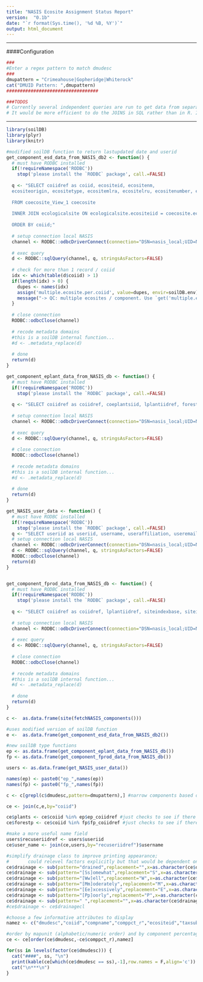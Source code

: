 ```yaml
---
title: "NASIS Ecosite Assignment Status Report"
version:  "0.1b"
date: "`r format(Sys.time(), '%d %B, %Y')`"
output: html_document
---
```


***

####Configuration
```r
###
#Enter a regex pattern to match dmudesc
###
dmupattern = "Crimeahouse|Gopheridge|Whiterock"
cat("DMUID Pattern: ",dmupattern)
##################################

###TODOS
# Currently several independent queries are run to get data from separate tables. 
# It would be more efficient to do the JOINS in SQL rather than in R. I just wasn't sure which tables I'd need so I decided to do all joins on R side.
```

***

```r
library(soilDB)
library(plyr) 
library(knitr)

#modified soilDB function to return lastupdated date and userid
get_component_esd_data_from_NASIS_db2 <- function() {
  # must have RODBC installed
  if(!requireNamespace('RODBC'))
    stop('please install the `RODBC` package', call.=FALSE)
  
  q <- "SELECT coiidref as coiid, ecositeid, ecositenm, 
  ecositeorigin, ecositetype, ecositemlra, ecositelru, ecositenumber, ecositestate, coecosite.recwlupdated, coecosite.recuseriidref
  
  FROM coecosite_View_1 coecosite
  
  INNER JOIN ecologicalsite ON ecologicalsite.ecositeiid = coecosite.ecositeiidref
  
  ORDER BY coiid;"
  
  # setup connection local NASIS
  channel <- RODBC::odbcDriverConnect(connection="DSN=nasis_local;UID=NasisSqlRO;PWD=nasisRe@d0n1y")
  
  # exec query
  d <- RODBC::sqlQuery(channel, q, stringsAsFactors=FALSE)
  
  # check for more than 1 record / coiid
  idx <- which(table(d$coiid) > 1)
  if(length(idx) > 0) {
    dupes <- names(idx)
    assign('multiple.ecosite.per.coiid', value=dupes, envir=soilDB.env)
    message("-> QC: multiple ecosites / component. Use `get('multiple.ecosite.per.coiid', envir=soilDB.env)` for related coiid values.")
  }
    
  # close connection
  RODBC::odbcClose(channel)
  
  # recode metadata domains
  #this is a soilDB internal function...
  #d <- .metadata_replace(d)
  
  # done
  return(d)
}

get_component_eplant_data_from_NASIS_db <- function() {
  # must have RODBC installed
  if(!requireNamespace('RODBC'))
    stop('please install the `RODBC` package', call.=FALSE)
  
  q <- "SELECT coiidref as coiidref, coeplantsiid, lplantiidref, forestunprod, rangeprod, coeplants.recwlupdated, coeplants.recuseriidref FROM coeplants;"
  
  # setup connection local NASIS
  channel <- RODBC::odbcDriverConnect(connection="DSN=nasis_local;UID=NasisSqlRO;PWD=nasisRe@d0n1y")
  
  # exec query
  d <- RODBC::sqlQuery(channel, q, stringsAsFactors=FALSE)
  
  # close connection
  RODBC::odbcClose(channel)
  
  # recode metadata domains
  #this is a soilDB internal function...
  #d <- .metadata_replace(d)
  
  # done
  return(d)
}

get_NASIS_user_data <- function() {
  # must have RODBC installed
  if(!requireNamespace('RODBC'))
    stop('please install the `RODBC` package', call.=FALSE)
  q <- "SELECT useriid as useriid, username, useraffiliation, useremailaddr FROM nasisuser;"
  # setup connection local NASIS
  channel <- RODBC::odbcDriverConnect(connection="DSN=nasis_local;UID=NasisSqlRO;PWD=nasisRe@d0n1y")
  d <- RODBC::sqlQuery(channel, q, stringsAsFactors=FALSE)
  RODBC::odbcClose(channel)
  return(d)
}


get_component_fprod_data_from_NASIS_db <- function() {
  # must have RODBC installed
  if(!requireNamespace('RODBC'))
    stop('please install the `RODBC` package', call.=FALSE)
  
  q <- "SELECT coiidref as coiidref, lplantiidref, siteindexbase, siteindex, siteindexstddev, fprodcmai, fprodage, coforprod.recwlupdated, coforprod.recuseriidref FROM coforprod;"
  
  # setup connection local NASIS
  channel <- RODBC::odbcDriverConnect(connection="DSN=nasis_local;UID=NasisSqlRO;PWD=nasisRe@d0n1y")
  
  # exec query
  d <- RODBC::sqlQuery(channel, q, stringsAsFactors=FALSE)
  
  # close connection
  RODBC::odbcClose(channel)
  
  # recode metadata domains
  #this is a soilDB internal function...
  #d <- .metadata_replace(d)
  
  # done
  return(d)
}

c <-  as.data.frame(site(fetchNASIS_components()))

#uses modified version of soilDB function
e <-  as.data.frame(get_component_esd_data_from_NASIS_db2())

#new soilDB type functions
ep <- as.data.frame(get_component_eplant_data_from_NASIS_db())
fp <- as.data.frame(get_component_fprod_data_from_NASIS_db())

users <- as.data.frame(get_NASIS_user_data())

names(ep) <- paste0("ep_",names(ep))
names(fp) <- paste0("fp_",names(fp))

c <- c[grepl(c$dmudesc,pattern=dmupattern),] #narrow components based on user supplied pattern

ce <- join(c,e,by="coiid")

ce$plants <- ce$coiid %in% ep$ep_coiidref #just checks to see if there is at least one existing plants record correspondign to the component id
ce$forestp <- ce$coiid %in% fp$fp_coiidref #just checks to see if there is at least one forest prod record correspondign to the component id

#make a more useful name field
users$recuseriidref <- users$useriid
ce$user_name <- join(ce,users,by="recuseriidref")$username

#simplify drainage class to improve printing appearance; 
#       could relevel factors explicitly but that would be dependent on all classes occuring in the original dataset.
ce$drainage <- sub(pattern="drained",replacement="",x=as.character(ce$drainagecl))
ce$drainage <- sub(pattern="[Ss]omewhat",replacement="S",x=as.character(ce$drainage))
ce$drainage <- sub(pattern="[Ww]ell",replacement="W",x=as.character(ce$drainage))
ce$drainage <- sub(pattern="[Mm]oderately",replacement="M",x=as.character(ce$drainage))
ce$drainage <- sub(pattern="[Ee]xcessively",replacement="E",x=as.character(ce$drainage))
ce$drainage <- sub(pattern="[Pp]oorly",replacement="P",x=as.character(ce$drainage))
ce$drainage <- sub(pattern=" ",replacement="",x=as.character(ce$drainage))
#ce$drainage <- ce$drainagecl

#choose a few informative attributes to display
namez <- c("dmudesc","coiid","compname","comppct_r","ecositeid","taxsubgrp","taxpartsize","drainage","plants","forestp","recwlupdated","user_name")

#order by mapunit (alphabetic/numeric order) and by component percentage (largest first)
ce <- ce[order(ce$dmudesc,-ce$comppct_r),namez]
```

```r
for(ss in levels(factor(ce$dmudesc))) {
  cat("####", ss, "\n")
  print(kable(ce[which(ce$dmudesc == ss),-1],row.names = F,align='c'))
  cat("\n***\n")
}
```